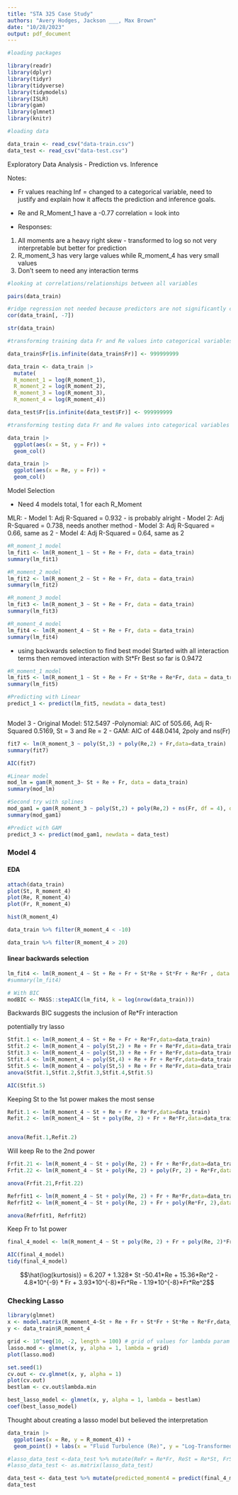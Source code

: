 ```yaml
---
title: "STA 325 Case Study"
authors: "Avery Hodges, Jackson ___, Max Brown"
date: "10/28/2023"
output: pdf_document
---
```


```r

#loading packages 

library(readr)
library(dplyr)
library(tidyr)
library(tidyverse)
library(tidymodels)
library(ISLR)
library(gam)
library(glmnet)
library(knitr)

#loading data

data_train <- read_csv("data-train.csv")
data_test <- read_csv("data-test.csv")

```

Exploratory Data Analysis - Prediction vs. Inference

Notes:

- Fr values reaching Inf = changed to a categorical variable, need to justify and explain how it affects the prediction and inference goals. 

- Re and R_Moment_1 have a -0.77 correlation = look into

- Responses: 
1. All moments are a heavy right skew - transformed to log so not very interpretable but better for prediction
2. R_moment_3 has very large values while R_moment_4 has very small values
3. Don't seem to need any interaction terms

```r

#looking at correlations/relationships between all variables

pairs(data_train)

#ridge regression not needed because predictors are not significantly correlated
cor(data_train[, -7])

str(data_train)

#transforming training data Fr and Re values into categorical variables

data_train$Fr[is.infinite(data_train$Fr)] <- 999999999

data_train <- data_train |>
  mutate(
  R_moment_1 = log(R_moment_1),
  R_moment_2 = log(R_moment_2),
  R_moment_3 = log(R_moment_3),
  R_moment_4 = log(R_moment_4))

data_test$Fr[is.infinite(data_test$Fr)] <- 999999999

#transforming testing data Fr and Re values into categorical variables

data_train |>
  ggplot(aes(x = St, y = Fr)) +
  geom_col()

data_train |>
  ggplot(aes(x = Re, y = Fr)) +
  geom_col()

```

Model Selection

- Need 4 models total, 1 for each R_Moment

MLR:
- Model 1: Adj R-Squared = 0.932 - is probably alright
- Model 2: Adj R-Squared = 0.738, needs another method
- Model 3: Adj R-Squared = 0.66, same as 2
- Model 4: Adj R-Squared = 0.64, same as 2

```r

#R_moment_1 model
lm_fit1 <- lm(R_moment_1 ~ St + Re + Fr, data = data_train)
summary(lm_fit1)

#R_moment_2 model
lm_fit2 <- lm(R_moment_2 ~ St + Re + Fr, data = data_train)
summary(lm_fit2)

#R_moment_3 model
lm_fit3 <- lm(R_moment_3 ~ St + Re + Fr, data = data_train)
summary(lm_fit3)

#R_moment_4 model
lm_fit4 <- lm(R_moment_4 ~ St + Re + Fr, data = data_train)
summary(lm_fit4)

```
 - using backwards selection to find best model 
 Started with all interaction terms then removed interaction with St*Fr
 Best so far is 0.9472
 
```r

#R_moment_1 model
lm_fit5 <- lm(R_moment_1 ~ St + Re + Fr + St*Re + Re*Fr, data = data_train)
summary(lm_fit5)

#Predicting with Linear
predict_1 <- predict(lm_fit5, newdata = data_test)

```

```r



```

Model 3
- Original Model: 512.5497
-Polynomial: AIC of 505.66, Adj R-Squared 0.5169, St = 3 and Re = 2
- GAM: AIC of 448.0414, 2poly and ns(Fr)

```r

fit7 <- lm(R_moment_3 ~ poly(St,3) + poly(Re,2) + Fr,data=data_train)
summary(fit7)

AIC(fit7)

```
```r

#Linear model
mod_lm = gam(R_moment_3~ St + Re + Fr, data = data_train)
summary(mod_lm)

#Second try with splines
mod_gam1 = gam(R_moment_3 ~ poly(St,2) + poly(Re,2) + ns(Fr, df = 4), data = data_train)
summary(mod_gam1)

#Predict with GAM
predict_3 <- predict(mod_gam1, newdata = data_test)

```

### Model 4 

#### EDA

```r
attach(data_train)
plot(St, R_moment_4)
plot(Re, R_moment_4)
plot(Fr, R_moment_4)

hist(R_moment_4)
```

```r
data_train %>% filter(R_moment_4 < -10)

data_train %>% filter(R_moment_4 > 20)
```





#### linear backwards selection 

```r
lm_fit4 <- lm(R_moment_4 ~ St + Re + Fr + St*Re + St*Fr + Re*Fr , data = data_train)
#summary(lm_fit4)

# With BIC
modBIC <- MASS::stepAIC(lm_fit4, k = log(nrow(data_train)))
```
Backwards BIC suggests the inclusion of Re*Fr interaction

potentially try lasso

```r
Stfit.1 <- lm(R_moment_4 ~ St + Re + Fr + Re*Fr,data=data_train)
Stfit.2 <- lm(R_moment_4 ~ poly(St,2) + Re + Fr + Re*Fr,data=data_train)
Stfit.3 <- lm(R_moment_4 ~ poly(St,3) + Re + Fr + Re*Fr,data=data_train)
Stfit.4 <- lm(R_moment_4 ~ poly(St,4) + Re + Fr + Re*Fr,data=data_train)
Stfit.5 <- lm(R_moment_4 ~ poly(St,5) + Re + Fr + Re*Fr,data=data_train)
anova(Stfit.1,Stfit.2,Stfit.3,Stfit.4,Stfit.5)

AIC(Stfit.5)

```

Keeping St to the 1st power makes the most sense



```r
Refit.1 <- lm(R_moment_4 ~ St + Re + Fr + Re*Fr,data=data_train)
Refit.2 <- lm(R_moment_4 ~ St + poly(Re, 2) + Fr + Re*Fr,data=data_train)


anova(Refit.1,Refit.2)
```
Will keep Re to the 2nd power

```r
Frfit.21 <- lm(R_moment_4 ~ St + poly(Re, 2) + Fr + Re*Fr,data=data_train)
Frfit.22 <- lm(R_moment_4 ~ St + poly(Re, 2) + poly(Fr, 2) + Re*Fr,data=data_train)

anova(Frfit.21,Frfit.22)

Refrfit1 <- lm(R_moment_4 ~ St + poly(Re, 2) + Fr + Re*Fr,data=data_train)
Refrfit2 <- lm(R_moment_4 ~ St + poly(Re, 2) + Fr + poly(Re*Fr, 2),data=data_train)

anova(Refrfit1, Refrfit2)
```
Keep Fr to 1st power


```r
final_4_model <- lm(R_moment_4 ~ St + poly(Re, 2) + Fr + poly(Re, 2)*Fr, data=data_train)

AIC(final_4_model)
tidy(final_4_model)
```

$$\hat{log(kurtosis)} = 6.207 + 1.328* St -50.41*Re + 15.36*Re^2 - 4.8*10^{-9} * Fr + 3.93*10^{-8}*Fr*Re - 1.19*10^{-8}*Fr*Re^2$$

### Checking Lasso 

```r
library(glmnet)
x <- model.matrix(R_moment_4~St + Re + Fr + St*Fr + St*Re + Re*Fr,data_train)[,-1]
y <- data_train$R_moment_4 
```


```r
grid <- 10^seq(10, -2, length = 100) # grid of values for lambda param
lasso.mod <- glmnet(x, y, alpha = 1, lambda = grid)
plot(lasso.mod)
```

```r
set.seed(1)
cv.out <- cv.glmnet(x, y, alpha = 1)
plot(cv.out)
bestlam <- cv.out$lambda.min

best_lasso_model <- glmnet(x, y, alpha = 1, lambda = bestlam)
coef(best_lasso_model)

```

Thought about creating a lasso model but believed the interpretation 



```r
data_train |>
  ggplot(aes(x = Re, y = R_moment_4)) +
  geom_point() + labs(x = "Fluid Turbulence (Re)", y = "Log-Transformed Kurtosis of Distribution (R_moment_4)", title = "Non-Linear Relationship between Fluid Turbulence and Kurtosis of Distribution" )
```

```r
#lasso_data_test <-data_test %>% mutate(ReFr = Re*Fr, ReSt = Re*St, FrSt = Fr*St) 
#lasso_data_test <- as.matrix(lasso_data_test)

data_test <- data_test %>% mutate(predicted_moment4 = predict(final_4_model, newdata = data_test))
data_test
```


